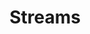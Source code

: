 ---
id: "node_hard_003"
questionType: "MULTIPLE_CHOICE"
title: "Streams"
description: "Which stream method is used to read data from a stream?"
difficulty: "HARD"
category: "Node.js"
options:
  - "write()"
  - "pipe()"
  - "read()"
  - "push()"
correctAnswer: 2
---